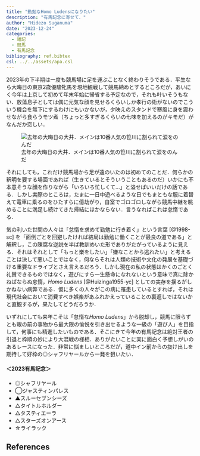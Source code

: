 ---
title: "勤勉なHomo Ludensになりたい"
description: "有馬記念に寄せて．"
author: "Hidezo Suganuma"
date: "2023-12-24"
categories:
  - 雑記
  - 競馬
  - 有馬記念
bibliography: ref.bibtex
csl: ../../assets/apa.csl
---


2023年の下半期は一度も競馬場に足を運ぶことなく終わりそうである．平生なら大晦日の東京2歳優駿牝馬を現地観戦して競馬納めとするところだが，あいにく今年は上京して初めて年末年始に帰省する予定なので，それも叶いそうもない．放蕩息子としては偶に元気な顔を見せるくらいしか孝行の術がないのでこういう機会を無下にするわけにもいかないが，夕映えのスタンドで寒風に身を震わせながら食らうモツ煮（ちょっと多すぎるくらいの七味を加えるのがキモだ）がなんだか恋しい．

![去年の大晦日の大井．メインは10番人気の笹川に割られて涙をのんだ](fig1.jpg)

それにしても，これだけ競馬場から足が遠のいたのは初めてのことだ．何らかの釈明を要する場面であれば（生きているとそういうこともあるのだ）いかにも不本意そうな顔を作りながら「いろいろ忙しくて...」と溢せばいいだけの話である．しかし実際のところは，たまに一日中遊べるような日でもまともな服に着替えて電車に乗るのをひたすらに億劫がり，自室でゴロゴロしながら競馬中継を眺めることに満足し続けてきた帰結にほかならない．言うなればこれは怠惰である．

気の利いた世間の人々は「怠惰を求めて勤勉に行き着く」という言葉 [@1998-sc] を「面倒ごとを回避したければ結局は勤勉に働くことが最良の道である」と解釈し，この陳腐な逆説を半ば教訓めいた形でありがたがっているように見える．それはそれとして「もっと楽をしたい」「嫌なことから逃れたい」と考えることは決して悪いことではなく，何ならそれは人類の技術や文化の発展を基礎づける重要なドライブとさえ言えるだろう．しかし現在の私の状態はかくのごとく礼賛できるものではなく，遊びにすら一生懸命になれないという意味で真に除かねばならぬ怠惰，*Homo Ludens* [@Huizinga1955-yc] としての実存を揺るがしかねない病弊である．仮に多くの人々がこの病に罹患しているとすれば，それは現代社会において消費すべき娯楽があふれかえっていることの裏返しではないかと直観するが，果たしてどうだろうか．

いずれにしても来年こそは「怠惰な*Homo Ludens*」から脱却し，競馬に限らずとも眼の前の事物から最大限の愉悦を引き出せるような一級の「遊び人」を目指して，何事にも精進したいものである．そこにきて今年の有馬記念は絶対王者の引退と枠順の妙により大混戦の様相．ありがたいことに実に面白く予想しがいのあるレースになった．非常に悩ましいところだが，道中イン前からの抜け出しを期待して好枠の◎シャフリヤールから一発を狙いたい．

#### ＜2023有馬記念＞

- ◎シャフリヤール
- ◯ジャスティンパレス
- ▲スルーセブンシーズ
- △タイトルホルダー
- △タスティエーラ
- △スターズオンアース
- ☆ライラック

## References

::: {#refs}
:::

